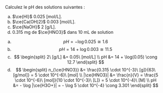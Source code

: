 ::: {.Exercise data-latex=""}

Calculez le pH des solutions suivantes :

a. $\ce{HI}$ 0.025 [mol/L].
\vspace{\stretch{1}}
b. $\ce{Ca(OH)2}$ 0.003 [mol/L].
\vspace{\stretch{1}}
c. $\ce{NaOH}$ 2 [g/L].
\vspace{\stretch{1}}
d. 0.315 mg de $\ce{HNO3}$ dans 10 mL de solution
\vspace{\stretch{1}}

:::

::: {.Answer data-latex=""}

a. $$
pH = - \log 0.025 \cong 1.6
$$
b. $$
pH = 14 + \log 0.003 \cong 11.5
$$
c. $$
\begin{split}
  2\ [g/L] &= 0.05\ [mol/L] \\
  pH &= 14 + \log(0.05) \cong 12.7
\end{split}
$$
d. $$
\begin{split}
  n_{\ce{HNO3}} &= \frac{0.315 \cdot 10^{-3}\ [g]}{63\ [g/mol]} = 5 \cdot 10^{-6}\ [mol] \\
  |\ce{HNO3}| &= \frac{n}{V} = \frac{5 \cdot 10^{-6}\ [mol]}{10 \cdot 10^{-3}\ [L]} = 5 \cdot 10^{-4}\ [M] \\
  pH &= - \log |\ce{H3O+}| = - \log 5 \cdot 10^{-4} \cong 3.301
 \end{split}
$$

:::
